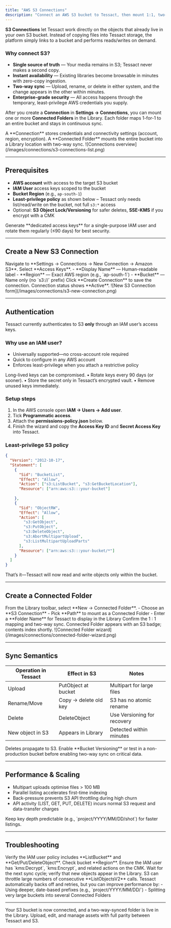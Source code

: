 ```yaml
---
title: "AWS S3 Connections"
description: "Connect an AWS S3 bucket to Tessact, then mount 1:1, two-way synced folders in the Library."
---
```


**S3 Connections** let Tessact work directly on the objects that already live in your own S3 bucket. Instead of copying files into Tessact storage, the platform simply links to a bucket and performs reads/writes on demand.

### Why connect S3?

- **Single source of truth** — Your media remains in S3; Tessact never makes a second copy.  
- **Instant availability** — Existing libraries become browsable in minutes with zero-copy ingestion.  
- **Two-way sync** — Upload, rename, or delete in either system, and the change appears in the other within minutes.  
- **Enterprise-grade security** — All access happens through the temporary, least-privilege AWS credentials you supply.

After you create a **Connection** in **Settings → Connections**, you can mount one or more **Connected Folders** in the Library. Each folder maps 1-for-1 to an entire bucket and stays in continuous sync.

<Info>
A **Connection** stores credentials and connectivity settings (account, region, encryption).  
A **Connected Folder** mounts the entire bucket into a Library location with two-way sync.
</Info>

<Frame caption="Connections list and New Connection form">
![Connections overview](/images/connections/s3-connections-list.png)
</Frame>

---

## Prerequisites

- **AWS account** with access to the target S3 bucket  
- **IAM User** access keys scoped to the bucket  
- **Bucket Region** (e.g., `ap-south-1`)  
- **Least-privilege policy** as shown below – Tessact only needs list/read/write on the bucket, not full `s3:*` access  
- Optional: **S3 Object Lock/Versioning** for safer deletes, **SSE-KMS** if you encrypt with a CMK

<Tip>
Generate **dedicated access keys** for a single-purpose IAM user and rotate them regularly (≤90 days) for best security.
</Tip>

---

## Create a New S3 Connection

<Steps>
<Step title="Open Connections">
  Navigate to **Settings → Connections → New Connection → Amazon S3**.
</Step>

<Step title="Choose authentication method">
  Select **Access Keys**.
</Step>

<Step title="Enter core settings">
  - **Display Name** — Human-readable label  
  - **Region** — Exact AWS region (e.g., `ap-south-1`)  
  - **Bucket** — Name only (no `s3://` prefix)  

</Step>

<Step title="Save">
  Click **Create Connection** to save the connection.  
  <Check>Connection status shows **Active**.</Check>
</Step>
</Steps>

<Frame caption="New S3 Connection form">
![New S3 Connection form](/images/connections/s3-new-connection.png)
</Frame>

---

## Authentication

Tessact currently authenticates to S3 **only** through an IAM user’s access keys.

### Why use an IAM user?

- Universally supported—no cross-account role required  
- Quick to configure in any AWS account  
- Enforces least-privilege when you attach a restrictive policy

<Warning>
Long-lived keys can be compromised.  
• Rotate keys every 90 days (or sooner).  
• Store the secret only in Tessact’s encrypted vault.  
• Remove unused keys immediately.
</Warning>

### Setup steps

1. In the AWS console open **IAM → Users → Add user**.  
2. Tick **Programmatic access**.  
3. Attach the **permissions-policy.json** below.  
4. Finish the wizard and copy the **Access Key ID** and **Secret Access Key** into Tessact.

### Least-privilege S3 policy

```json permissions-policy.json
{
  "Version": "2012-10-17",
  "Statement": [
    {
      "Sid": "BucketList",
      "Effect": "Allow",
      "Action": ["s3:ListBucket", "s3:GetBucketLocation"],
      "Resource": ["arn:aws:s3:::your-bucket"]
      
    },
    {
      "Sid": "ObjectRW",
      "Effect": "Allow",
      "Action": [
        "s3:GetObject",
        "s3:PutObject",
        "s3:DeleteObject",
        "s3:AbortMultipartUpload",
        "s3:ListMultipartUploadParts"
      ],
      "Resource": ["arn:aws:s3:::your-bucket/*"]
    }
  ]
}
```

That’s it—Tessact will now read and write objects only within the bucket.

---

## Create a Connected Folder

<Steps>
<Step title="Open Library → New → Connected Folder">
  From the Library toolbar, select **New → Connected Folder**.
</Step>

<Step title="Select Connection & path">
  - Choose an **S3 Connection**  
  - Pick **Path** to mount as a Connected Folder
  - Enter a **Folder Name** for Tessact to display in the Library
</Step>

<Step title="Review and create">
  Confirm the 1 : 1 mapping and two-way sync.  
  <Check>Connected Folder appears with an S3 badge; contents index shortly.</Check>
</Step>
</Steps>

<Frame caption="Connected Folder creation wizard">
![Connected Folder wizard](/images/connections/connected-folder-wizard.png)
</Frame>

---

## Sync Semantics

| Operation in Tessact   | Effect in S3                | Notes                        |
|------------------------|-----------------------------|------------------------------|
| Upload                 | PutObject at bucket  | Multipart for large files    |
| Rename/Move            | Copy → delete old key       | S3 has no atomic rename      |
| Delete                 | DeleteObject                | Use Versioning for recovery  |
| New object in S3       | Appears in Library          | Detected within minutes      |

<Warning>
Deletes propagate to S3. Enable **Bucket Versioning** or test in a non-production bucket before enabling two-way sync on critical data.
</Warning>

---

## Performance & Scaling

- Multipart uploads optimise files > 100 MB  
- Parallel listing accelerates first-time indexing  
- Back-pressure prevents S3 API throttling during high churn  
- API activity (LIST, GET, PUT, DELETE) incurs normal S3 request and data-transfer charges  

<Tip>
Keep key depth predictable (e.g., `project/YYYY/MM/DD/shot`) for faster listings.
</Tip>

---

## Troubleshooting

<AccordionGroup>
<Accordion title="AccessDenied or 403">
Verify the IAM user policy includes **ListBucket** and **Get/Put/DeleteObject**. Check bucket **Region**.
</Accordion>
<Accordion title="KMS access denied">
Ensure the IAM user has `kms:Decrypt`, `kms:Encrypt`, and related actions on the CMK.
</Accordion>
<Accordion title="Objects not appearing">
Wait for the next sync cycle; verify that new objects appear in the Library.
</Accordion>

<Accordion title="Slow listings or throttling">
S3 can throttle large numbers of consecutive **ListObjectsV2** calls. Tessact automatically backs off and retries, but you can improve performance by:  
- Using deeper, date-based prefixes (e.g., `project/YYYY/MM/DD/`)  
- Splitting very large buckets into several Connected Folders
</Accordion>
</AccordionGroup>

---

<Check>
Your S3 bucket is now connected, and a two-way-synced folder is live in the Library. Upload, edit, and manage assets with full parity between Tessact and S3.
</Check>
